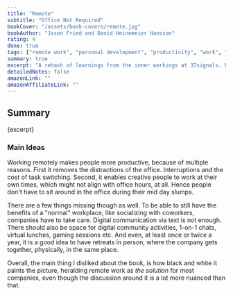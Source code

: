 ```yaml
---
title: "Remote"
subtitle: "Office Not Required"
bookCover: "/assets/book-covers/remote.jpg"
bookAuthor: "Jason Fried and David Heinemeier Hansson"
rating: 4
done: true
tags: ["remote work", "personal development", "productivity", "work", "office", "traveling", "start ups"]
summary: true
excerpt: "A rehash of learnings from the inner workings at 37signals. Basically, remote work is good for everyone involved and therefore it is what people should be doing. It's a win for the employee because they have more freedom and it's a win for the employer because their employees are more productive. So every company who can, should embrace a remote work culture."
detailedNotes: false
amazonLink: ""
amazonAffiliateLink: ""
---
```


## Summary 

<p>{excerpt}</p>

### Main Ideas 

Working remotely makes people more productive, because of multiple reasons. First it removes the distractions of the office. Interruptions and the cost of task switching. Second, it enables creative people to work at their own times, which might not align with office hours, at all. Hence people don't have to sit around in the office during their mid day slumps. 

There are a few things missing though as well. To be able to still have the benefits of a "normal" workplace, like socializing with coworkers, companies have to take care. Digital communication via text is not enough. There should also be space for digital community activities, 1-on-1 chats, virtual lunches, gaming sessions etc. And even, at least once or twice a year, it is a good idea to have retreats in person, where the company gets together, physically, in the same place. 

Overall, the main thing I disliked about the book, is how black and white it paints the picture, heralding remote work as *the solution* for most companies, even though the discussion around it is a lot more nuanced than that.  